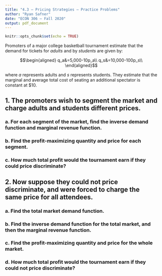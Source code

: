 ```yaml
---
title: "4.3 — Pricing Strategies — Practice Problems"
author: "Ryan Safner"
date: "ECON 306 — Fall 2020"
output: pdf_document
---
```


```r
knitr::opts_chunk$set(echo = TRUE)
```

Promoters of a major college basketball tournament estimate that the demand for tickets for *adults* and by *students* are given by:

$$\begin{aligned}
q_a&=5,000-10p_a\\
q_s&=10,000-100p_s\\
\end{aligned}$$

where $a$ represents adults and $s$ represents students. They estimate that the marginal and average total cost of seating an additional spectator is constant at $10.

## 1. The promoters wish to segment the market and charge adults and students different prices.

### a. For each segment of the market, find the inverse demand function and marginal revenue function.

### b. Find the profit-maximizing quantity and price for each segment. 

### c. How much total profit would the tournament earn if they could price discriminate?

## 2. Now suppose they could not price discriminate, and were forced to charge the same price for all attendees.

### a. Find the total market demand function.

### b. Find the inverse demand function for the total market, and then the marginal revenue function. 

### c. Find the profit-maximizing quantity and price for the whole market. 

### d. How much total profit would the tournament earn if they could not price discriminate?
